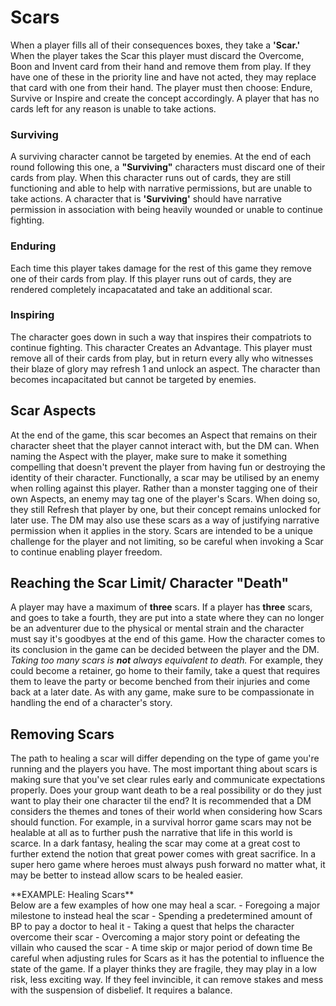 
# Scars

When a player fills all of their consequences boxes, they take a **'Scar.'** When the player takes the Scar this player must discard the Overcome, Boon and Invent card from their hand and remove them from play. If they have one of these in the priority line and have not acted, they may replace that card with one from their hand. The player must then choose: Endure, Survive or Inspire and create the concept accordingly. A player that has no cards left for any reason is unable to take actions.

### Surviving

A surviving character cannot be targeted by enemies. At the end of each round following this one, a **"Surviving"** characters must discard one of their cards from play. When this character runs out of cards, they are still functioning and able to help with narrative permissions, but are unable to take actions. A character that is **'Surviving'** should have narrative permission in association with being heavily wounded or unable to continue fighting.

### Enduring

Each time this player takes damage for the rest of this game they remove one of their cards from play. If this player runs out of cards, they are rendered completely incapacatated and take an additional scar.

### Inspiring

The character goes down in such a way that inspires their compatriots to continue fighting. This character Creates an Advantage. This player must remove all of their cards from play, but in return every ally who witnesses their blaze of glory may refresh 1 and unlock an aspect. The character than becomes incapacitated but cannot be targeted by enemies.

## Scar Aspects

At the end of the game, this scar becomes an Aspect that remains on their character sheet that the player cannot interact with, but the DM can. When naming the Aspect with the player, make sure to make it something compelling that doesn't prevent the player from having fun or destroying the identity of their character. Functionally, a scar may be utilised by an enemy when rolling against this player. Rather than a monster tagging one of their own Aspects, an enemy may tag one of the player's Scars. When doing so, they still Refresh that player by one, but their concept remains unlocked for later use. The DM may also use these scars as a way of justifying narrative permission when it applies in the story. Scars are intended to be a unique challenge for the player and not limiting, so be careful when invoking a Scar to continue enabling player freedom.

## Reaching the Scar Limit/ Character "Death"

A player may have a maximum of **three** scars. If a player has **three** scars, and goes to take a fourth, they are put into a state where they can no longer be an adventurer due to the physical or mental strain and the character must say it's goodbyes at the end of this game. How the character comes to its conclusion in the game can be decided between the player and the DM. _Taking too many scars is **not** always equivalent to death._ For example, they could become a retainer, go home to their family, take a quest that requires them to leave the party or become benched from their injuries and come back at a later date. As with any game, make sure to be compassionate in handling the end of a character's story.

## Removing Scars

The path to healing a scar will differ depending on the type of game you're running and the players you have. The most important thing about scars is making sure that you've set clear rules early and communicate expectations properly. Does your group want death to be a real possibility or do they just want to play their one character til the end? It is recommended that a DM considers the themes and tones of their world when considering how Scars should function. For example, in a survival horror game scars may not be healable at all as to further push the narrative that life in this world is scarce. In a dark fantasy, healing the scar may come at a great cost to further extend the notion that great power comes with great sacrifice. In a super hero game where heroes must always push forward no matter what, it may be better to instead allow scars to be healed easier.

<Callout emoji="🤕">
    **EXAMPLE: Healing Scars** <br />
    Below are a few examples of how one may heal a scar. - Foregoing a major milestone to instead heal
    the scar - Spending a predetermined amount of BP to pay a doctor to heal it - Taking a quest that
    helps the character overcome their scar - Overcoming a major story point or defeating the villain
    who caused the scar - A time skip or major period of down time
</Callout>

<Callout emoji="⚠️" type="warning">
    Be careful when adjusting rules for Scars as it has the potential to influence the state of the
    game. If a player thinks they are fragile, they may play in a low risk, less exciting way. If
    they feel invincible, it can remove stakes and mess with the suspension of disbelief. It
    requires a balance.
</Callout>
